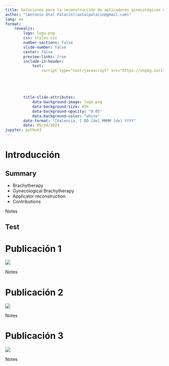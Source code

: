 ---
title: Soluciones para la reconstrucción de aplicadores ginecológicos en braquiterapia sobre MRI
author: "[Antonio Otal Palacín](aotalpalacin@gmail.com)"
lang: es
format: 
    revealjs:
        logo: logo.png
        css: styles.css
        number-sections: false
        slide-number: false
        center: false
        preview-links: true
        include-in-header:
            text: 
                <script type="text/javascript" src="https://unpkg.io/itk-vtk-viewer@9.14.1/dist/itkVtkViewerCDN.js"></script>





        title-slide-attributes:
            data-background-image: logo.png
            data-background-size: 45% 
            data-background-opacity: "0.05"
            data-background-color: "white"
        date-format: "[Valencia, ] DD [de] MMMM [de] YYYY"
        date: 05/24/2024
jupyter: python3
---

# Introducción

## Summary



-   Brachytherapy
-   Gynecological Brachytherapy
-   Applicator reconstruction
-   Contributions


::: notes
Notes
:::


## Test

```{=html}
    <div
      style="float: left; display: inline-block; border: 0px solid gray";
      class="itk-vtk-viewer"
      data-url="https://raw.githubusercontent.com/aotal/imjoyplug/master/data/imagen1.nrrd"
      data-viewport="1200x600"
    ></div>
```

# Publicación 1

![](img/librerias-1.png)

::: notes
Notes
:::

# Publicación 2

![](img/preplan-1.png)

::: notes
Notes
:::

# Publicación 3

![](img/cancers-01.png)

::: notes
Notes
:::


